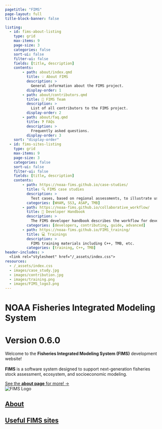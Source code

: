 ```yaml
---
pagetitle: "FIMS"
page-layout: full
title-block-banner: false

listing:
  - id: fims-about-listing
    type: grid
    max-items: 9
    page-size: 3
    categories: false
    sort-ui: false
    filter-ui: false
    fields: [title, description]
    contents:
        - path: about/index.qmd
          title: 💡 About FIMS
          description: >
            General information about the FIMS project.
          display-order: 1
        - path: about/contributors.qmd
          title: 👥 FIMS Team
          description: >
            List of all contributors to the FIMS project.
          display-order: 2
        - path: about/faq.qmd
          title: ❓ FAQs
          description: >
            Frequently asked questions.
          display-order: 3
    sort: "display-order"
  - id: fims-sites-listing
    type: grid
    max-items: 9
    page-size: 3
    categories: false
    sort-ui: false
    filter-ui: false
    fields: [title, description]
    contents:
        - path: https://noaa-fims.github.io/case-studies/
          title: 🔍 FIMS case studies
          description: >
            Test cases, based on regional assessments, to illustrate use of FIMS.
          categories: [WHAM, SS3, ASAP, TMB]
        - path: https://noaa-fims.github.io/collaborative_workflow/
          title: 📔 Developer Handbook
          description: >
            The FIMS developer handbook describes the workflow for developers and contributors.
          categories: [developers, contributing, guide, advanced]
        - path: https://noaa-fims.github.io/FIMS_training/
          title: 💻 Trainings
          description: >
            FIMS training materials including C++, TMB, etc.
          categories: [training, C++, TMB]
header-includes: >
  <link rel="stylesheet" href="/_assets/index.css">
resources:
  - /_assets/index.css
  - images/case_study.jpg
  - images/contribution.jpg
  - images/training.png
  - images/FIMS_logo3.png
---
```


```{=html}
<div class="site-hero mb-5">
  <div class="site-intro">
    <h1 class="site-title text-primary mt-0 fw-lighter text-center text-sm-start">
      NOAA Fisheries Integrated Modeling System
    </h1>
    
    <h1 class="site-subtitle text-secondary mt-0 fw-lighter text-center text-sm-start">
      Version 0.6.0
    </h1>

    <div class="social-icon-links my-3" aria-hidden="true">
      <a
        class="link-primary"
        href="https://github.com/NOAA-FIMS"
        title="github"
        target="_blank"
        rel="noopener"
      >
        <i class="fab fa-github fa-lg fa-fw"></i>
      </a>

      <a
        class="link-primary"
        href="https://noaa-fims.r-universe.dev"
        title="r-project"
        target="_blank"
        rel="noopener"
      >
        <i class="fab fa-r-project fa-lg fa-fw"></i>
      </a>

      <a
        class="link-primary"
        href="https://noaa-fims.github.io/collaborative_workflow/"
        title="developer-handbook"
        target="_blank"
        rel="noopener"
      >
        <i class="fa fa-book fa-lg fa-fw"></i>
      </a>

      <a
        class="link-primary"
        href="https://nmfs-ost.github.io/noaa-fit/"
        title="FIT"
        target="_blank"
        rel="noopener"
      >
        <i class="fa fa-briefcase fa-lg fa-fw"></i>
      </a>
    </div>

    <p class="site-intro fs-5">
      Welcome to the <strong>Fisheries Integrated Modeling System (FIMS)</strong> 
      development website! <br>
      <br>
      <strong>FIMS</strong> is a software system designed to support next-generation 
      fisheries stock assessment, ecosystem, and socioeconomic modeling.
    </p>
    <a class="mt4 action text" href="/about">See the <strong>about page</strong> for more! →</a>
  </div>

  <div class="site-logo">
    <img src="images/FIMS_logo3.png" alt="FIMS Logo">
  </div>
</div>
```

## [About](about/index.qmd)

::: {#fims-about-listing}
:::

## [Useful FIMS sites](sites/sites_index.qmd)

::: {#fims-sites-listing}
:::